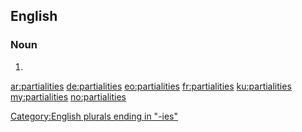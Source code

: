 ==English==

===Noun===
{{head|en}}

# {{plural of|partiality}}

[[Category:English plurals ending in "-ies"]]

[[ar:partialities]]
[[de:partialities]]
[[eo:partialities]]
[[fr:partialities]]
[[ku:partialities]]
[[my:partialities]]
[[no:partialities]]